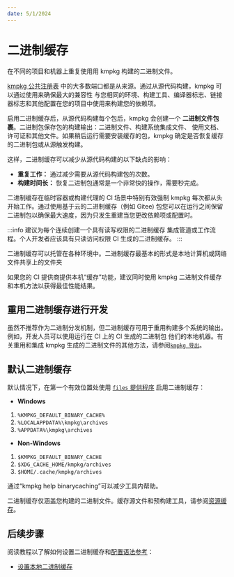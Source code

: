 ```yaml
---
date: 5/1/2024
---
```


# 二进制缓存

在不同的项目和机器上重复使用用 kmpkg 构建的二进制文件。

[kmpkg 公共注册表](https://gitee.com/kumo-pub/kmpkg) 中的大多数端口都是从来源。通过从源代码构建，kmpkg 可以通过使用来确保最大的兼容性
与您相同的环境、构建工具、编译器标志、链接器标志和其他配置在您的项目中使用来构建您的依赖项。

启用二进制缓存后，从源代码构建每个包后，kmpkg 会创建一个 **二进制文件包裹**。二进制包保存包的构建输出：二进制文件、构建系统集成文件、
使用文档、许可证和其他文件。如果稍后运行需要安装缓存的包，kmpkg 确定是否恢复缓存的二进制包或从源触发构建。

这样，二进制缓存可以减少从源代码构建的以下缺点的影响：

* **重复工作：** 通过减少需要从源代码构建包的次数。
* **构建时间长：** 恢复二进制包通常是一个非常快的操作，需要秒完成。

二进制缓存在临时容器或构建代理的 CI 场景中特别有效强制 kmpkg 每次都从头开始工作。通过使用基于云的二进制缓存（例如
Gitee) 包您可以在运行之间保留二进制包以确保最大速度，因为只发生重建当您更改依赖项或配置时。

:::info
建议为每个连续创建一个具有读写权限的二进制缓存
集成管道或工作流程。个人开发者应该具有只读访问权限
CI 生成的二进制缓存。
:::

二进制缓存可以托管在各种环境中。二进制缓存最基本的形式是本地计算机或网络文件共享上的文件夹

如果您的 CI 提供商提供本机“缓存”功能，建议同时使用 kmpkg 二进制文件缓存和本机方法以获得最佳性能结果。

## 重用二进制缓存进行开发

虽然不推荐作为二进制分发机制，但二进制缓存可用于重用构建多个系统的输出。例如，开发人员可以使用运行在 CI 上的 CI 生成的二进制包
他们的本地机器。有关重用和集成 kmpkg 生成的二进制文件的其他方法，请参阅[`kmpkg 导出`](../commands/export.mdx)。

## 默认二进制缓存

默认情况下，在第一个有效位置处使用 [`files` 提供程序](../reference/binarycaching.mdx#files) 启用二进制缓存：

- **Windows**

1. `%KMPKG_DEFAULT_BINARY_CACHE%`
1. `%LOCALAPPDATA%\kmpkg\archives`
1. `%APPDATA%\kmpkg\archives`

- **Non-Windows**

1. `$KMPKG_DEFAULT_BINARY_CACHE`
1. `$XDG_CACHE_HOME/kmpkg/archives`
1. `$HOME/.cache/kmpkg/archives`

通过“kmpkg help binarycaching”可以减少工具内帮助。

二进制缓存仅涵盖您构建的二进制文件。缓存源文件和预构建工具，请参阅[资源缓存](assetcaching.mdx)。

## 后续步骤

阅读教程以了解如何设置二进制缓存和[配置语法参考](../reference/binarycaching.mdx)：

* [设置本地二进制缓存](../consume/binary-caching-local.mdx)
